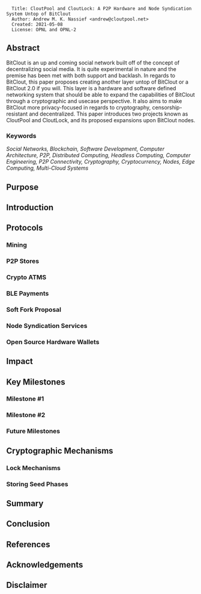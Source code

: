 <pre>
  Title: CloutPool and CloutLock: A P2P Hardware and Node Syndication System Untop of BitClout
  Author: Andrew M. K. Nassief <andrew@cloutpool.net>
  Created: 2021-05-08
  License: OPNL and OPNL-2
</pre>

== Abstract ==
BitClout is an up and coming social network built off of the concept of decentralizing social media. It is quite experimental in nature and the premise has been met with both support and backlash. In regards to BitClout, this paper proposes creating another layer untop of BitClout or a BitClout 2.0 if you will. This layer is a hardware and software defined networking system that should be able to expand the capabilities of BitClout through a cryptographic and usecase perspective. It also aims to make BitClout more privacy-focused in regards to cryptography, censorship-resistant and decentralized. This paper introduces two projects known as CloutPool and CloutLock, and its proposed expansions upon BitClout nodes.

===Keywords=== 
''Social Networks, Blockchain, Software Development, Computer Architecture, P2P, Distributed Computing, Headless Computing, Computer Engineering, P2P Connectivity, Cryptography, Cryptocurrency, Nodes, Edge Computing, Multi-Cloud Systems''

== Purpose ==

== Introduction ==

== Protocols ==

=== Mining ===

=== P2P Stores ===

=== Crypto ATMS ===

=== BLE Payments ===

=== Soft Fork Proposal ===

=== Node Syndication Services ===

=== Open Source Hardware Wallets ===

== Impact ==

== Key Milestones ==

=== Milestone #1 ===

=== Milestone #2 ===

=== Future Milestones ===

== Cryptographic Mechanisms ==

=== Lock Mechanisms ===

=== Storing Seed Phases ===

== Summary ==

== Conclusion ==

== References ==

== Acknowledgements ==

== Disclaimer ==
